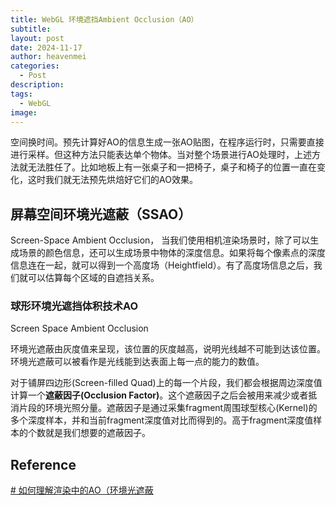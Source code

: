 ```yaml
---
title: WebGL 环境遮挡Ambient Occlusion（AO）
subtitle: 
layout: post
date: 2024-11-17
author: heavenmei
categories:
  - Post
description: 
tags:
  - WebGL
image:
---
```

空间换时间。预先计算好AO的信息生成一张AO贴图，在程序运行时，只需要直接进行采样。但这种方法只能表达单个物体。当对整个场景进行AO处理时，上述方法就无法胜任了。比如地板上有一张桌子和一把椅子，桌子和椅子的位置一直在变化，这时我们就无法预先烘焙好它们的AO效果。


## 屏幕空间环境光遮蔽（SSAO）
Screen-Space Ambient Occlusion， 当我们使用相机渲染场景时，除了可以生成场景的颜色信息，还可以生成场景中物体的深度信息。如果将每个像素点的深度信息连在一起，就可以得到一个高度场（Heightfield）。有了高度场信息之后，我们就可以估算每个区域的自遮挡关系。



### 球形环境光遮挡体积技术AO

Screen Space Ambient Occlusion

环境光遮蔽由灰度值来呈现，该位置的灰度越高，说明光线越不可能到达该位置。环境光遮蔽可以被看作是光线能到达表面上每一点的能力的数值。

对于铺屏四边形(Screen-filled Quad)上的每一个片段，我们都会根据周边深度值计算一个**遮蔽因子(Occlusion Factor)**。这个遮蔽因子之后会被用来减少或者抵消片段的环境光照分量。遮蔽因子是通过采集fragment周围球型核心(Kernel)的多个深度样本，并和当前fragment深度值对比而得到的。高于fragment深度值样本的个数就是我们想要的遮蔽因子。


## Reference
[# 如何理解渲染中的AO（环境光遮蔽](https://www.piccoloengine.com/topic/310595)